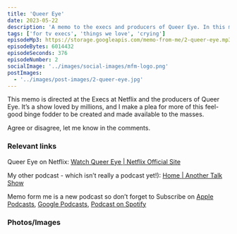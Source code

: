 ```yaml
---
title: 'Queer Eye'
date: 2023-05-22
description: 'A memo to the execs and producers of Queer Eye. In this memo Stuart explains his love for the show and what he needs from those with the power!'
tags: ['for tv execs', 'things we love', 'crying']
episodeMp3: https://storage.googleapis.com/memo-from-me/2-queer-eye.mp3
episodeBytes: 6014432
episodeSeconds: 376
episodeNumber: 2
socialImage: '../images/social-images/mfm-logo.png'
postImages:
  - '../images/post-images/2-queer-eye.jpg'
---
```



This memo is directed at the Execs at Netflix and the producers of Queer Eye. It’s a show loved by millions, and I make a plea for more of this feel-good binge fodder to be created and made available to the masses.

Agree or disagree, let me know in the comments.

### Relevant links

Queer Eye on Netflix: [Watch Queer Eye | Netflix Official Site](https://www.netflix.com/gb/title/80160037)

My other podcast - which isn’t really a podcast yet!): [Home | Another Talk Show](https://anothertalk.show/)

Memo form me is a new podcast so don’t forget to Subscribe on [Apple Podcasts](https://podcasts.apple.com/us/podcast/memo-from-me/id1688887767), [Google Podcasts](https://podcasts.google.com/feed/aHR0cHM6Ly9tZW1vZnJvbS5tZS9wb2RjYXN0LnhtbA), [Podcast on Spotify](https://open.spotify.com/show/453GiQnxqnF4x25tIAAuRz)

### Photos/Images

<GatsbyImage
  alt="Queer eye season 7. More than a makeover!"
  image={getImage(props.data.mdx.frontmatter.postImages[0])}
  className="imageLeft"
/>
